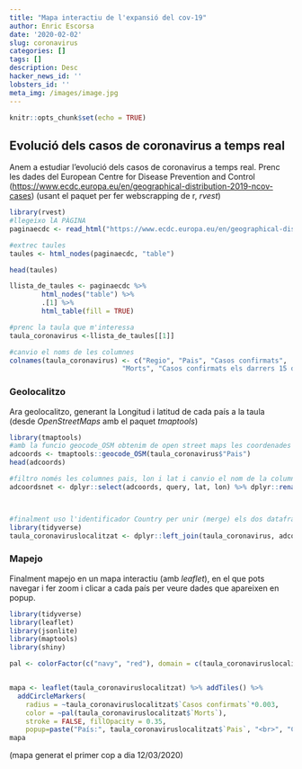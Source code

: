 ```yaml
---
title: "Mapa interactiu de l'expansió del cov-19"
author: Enric Escorsa
date: '2020-02-02'
slug: coronavirus
categories: []
tags: []
description: Desc
hacker_news_id: ''
lobsters_id: ''
meta_img: /images/image.jpg
---
```


```r
knitr::opts_chunk$set(echo = TRUE)
```

## Evolució dels casos de coronavirus a temps real

Anem a estudiar l’evolució dels casos de coronavirus a temps real. Prenc les dades del European Centre for Disease Prevention and Control (<https://www.ecdc.europa.eu/en/geographical-distribution-2019-ncov-cases>) (usant el paquet per fer webscrapping de r, _rvest_)

```r
library(rvest)
#llegeixo lA PÀGINA
paginaecdc <- read_html("https://www.ecdc.europa.eu/en/geographical-distribution-2019-ncov-cases")

#extrec taules
taules <- html_nodes(paginaecdc, "table")

head(taules)

llista_de_taules <- paginaecdc %>%
        html_nodes("table") %>%
        .[1] %>%
        html_table(fill = TRUE)

#prenc la taula que m'interessa
taula_coronavirus <-llista_de_taules[[1]]

#canvio el noms de les columnes
colnames(taula_coronavirus) <- c("Regio", "Pais", "Casos confirmats",
                            "Morts", "Casos confirmats els darrers 15 dies")
```

### Geolocalitzo

Ara geolocalitzo, generant la Longitud i latitud de cada país a la taula (desde _OpenStreetMaps_ amb el paquet _tmaptools_)

```r

library(tmaptools)
#amb la funcio geocode_OSM obtenim de open street maps les coordenades de la columna "Pais"
adcoords <- tmaptools::geocode_OSM(taula_coronavirus$"Pais")
head(adcoords)

#filtro només les columnes pais, lon i lat i canvio el nom de la columna dels paisos que es deia query a Country
adcoordsnet <- dplyr::select(adcoords, query, lat, lon) %>% dplyr::rename(Pais = query)



#finalment uso l'identificador Country per unir (merge) els dos dataframes (el dataframe original i el de coordenades) i afegir les columnes lon i lat al csv original
library(tidyverse)
taula_coronaviruslocalitzat <- dplyr::left_join(taula_coronavirus, adcoordsnet, by = "Pais")

```


### Mapejo

Finalment mapejo en un mapa interactiu (amb _leaflet_), en el que pots navegar i fer zoom i clicar a cada país per veure dades que apareixen en popup.


```r
library(tidyverse)
library(leaflet)
library(jsonlite)
library(maptools)
library(shiny)

pal <- colorFactor(c("navy", "red"), domain = c(taula_coronaviruslocalitzat$`Morts`, taula_coronaviruslocalitzat$`Casos confirmats els darrers 15 dies`))


mapa <- leaflet(taula_coronaviruslocalitzat) %>% addTiles() %>%
  addCircleMarkers(
    radius = ~taula_coronaviruslocalitzat$`Casos confirmats`*0.003,
    color = ~pal(taula_coronaviruslocalitzat$`Morts`),
    stroke = FALSE, fillOpacity = 0.35,
    popup=paste("País:", taula_coronaviruslocalitzat$`Pais`, "<br>", "Casos:", taula_coronaviruslocalitzat$`Casos confirmats`, "<br>", "Casos confirmats els darrers 15 dies:", taula_coronaviruslocalitzat$`Casos confirmats els darrers 15 dies`, "<br>",  "Morts", taula_coronaviruslocalitzat$`Morts`, "<br>"))
mapa
``` 
(mapa generat el primer cop a dia 12/03/2020)
